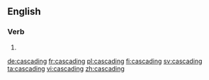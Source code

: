 ==English==

===Verb===
{{head|en}}

# {{present participle of|cascade}}

[[de:cascading]]
[[fr:cascading]]
[[pl:cascading]]
[[fi:cascading]]
[[sv:cascading]]
[[ta:cascading]]
[[vi:cascading]]
[[zh:cascading]]